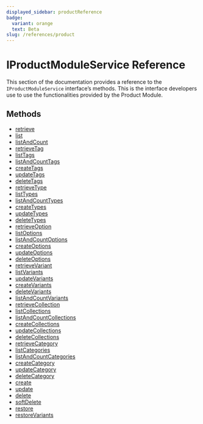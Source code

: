 ```yaml
---
displayed_sidebar: productReference
badge:
  variant: orange
  text: Beta
slug: /references/product
---
```



# IProductModuleService  Reference

This section of the documentation provides a reference to the `IProductModuleService` interface’s methods. This is the interface developers use to use the functionalities provided by the Product Module.

## Methods

- [retrieve](../IProductModuleService/methods/product.IProductModuleService.retrieve.mdx)
- [list](../IProductModuleService/methods/product.IProductModuleService.list.mdx)
- [listAndCount](../IProductModuleService/methods/product.IProductModuleService.listAndCount.mdx)
- [retrieveTag](../IProductModuleService/methods/product.IProductModuleService.retrieveTag.mdx)
- [listTags](../IProductModuleService/methods/product.IProductModuleService.listTags.mdx)
- [listAndCountTags](../IProductModuleService/methods/product.IProductModuleService.listAndCountTags.mdx)
- [createTags](../IProductModuleService/methods/product.IProductModuleService.createTags.mdx)
- [updateTags](../IProductModuleService/methods/product.IProductModuleService.updateTags.mdx)
- [deleteTags](../IProductModuleService/methods/product.IProductModuleService.deleteTags.mdx)
- [retrieveType](../IProductModuleService/methods/product.IProductModuleService.retrieveType.mdx)
- [listTypes](../IProductModuleService/methods/product.IProductModuleService.listTypes.mdx)
- [listAndCountTypes](../IProductModuleService/methods/product.IProductModuleService.listAndCountTypes.mdx)
- [createTypes](../IProductModuleService/methods/product.IProductModuleService.createTypes.mdx)
- [updateTypes](../IProductModuleService/methods/product.IProductModuleService.updateTypes.mdx)
- [deleteTypes](../IProductModuleService/methods/product.IProductModuleService.deleteTypes.mdx)
- [retrieveOption](../IProductModuleService/methods/product.IProductModuleService.retrieveOption.mdx)
- [listOptions](../IProductModuleService/methods/product.IProductModuleService.listOptions.mdx)
- [listAndCountOptions](../IProductModuleService/methods/product.IProductModuleService.listAndCountOptions.mdx)
- [createOptions](../IProductModuleService/methods/product.IProductModuleService.createOptions.mdx)
- [updateOptions](../IProductModuleService/methods/product.IProductModuleService.updateOptions.mdx)
- [deleteOptions](../IProductModuleService/methods/product.IProductModuleService.deleteOptions.mdx)
- [retrieveVariant](../IProductModuleService/methods/product.IProductModuleService.retrieveVariant.mdx)
- [listVariants](../IProductModuleService/methods/product.IProductModuleService.listVariants.mdx)
- [updateVariants](../IProductModuleService/methods/product.IProductModuleService.updateVariants.mdx)
- [createVariants](../IProductModuleService/methods/product.IProductModuleService.createVariants.mdx)
- [deleteVariants](../IProductModuleService/methods/product.IProductModuleService.deleteVariants.mdx)
- [listAndCountVariants](../IProductModuleService/methods/product.IProductModuleService.listAndCountVariants.mdx)
- [retrieveCollection](../IProductModuleService/methods/product.IProductModuleService.retrieveCollection.mdx)
- [listCollections](../IProductModuleService/methods/product.IProductModuleService.listCollections.mdx)
- [listAndCountCollections](../IProductModuleService/methods/product.IProductModuleService.listAndCountCollections.mdx)
- [createCollections](../IProductModuleService/methods/product.IProductModuleService.createCollections.mdx)
- [updateCollections](../IProductModuleService/methods/product.IProductModuleService.updateCollections.mdx)
- [deleteCollections](../IProductModuleService/methods/product.IProductModuleService.deleteCollections.mdx)
- [retrieveCategory](../IProductModuleService/methods/product.IProductModuleService.retrieveCategory.mdx)
- [listCategories](../IProductModuleService/methods/product.IProductModuleService.listCategories.mdx)
- [listAndCountCategories](../IProductModuleService/methods/product.IProductModuleService.listAndCountCategories.mdx)
- [createCategory](../IProductModuleService/methods/product.IProductModuleService.createCategory.mdx)
- [updateCategory](../IProductModuleService/methods/product.IProductModuleService.updateCategory.mdx)
- [deleteCategory](../IProductModuleService/methods/product.IProductModuleService.deleteCategory.mdx)
- [create](../IProductModuleService/methods/product.IProductModuleService.create.mdx)
- [update](../IProductModuleService/methods/product.IProductModuleService.update.mdx)
- [delete](../IProductModuleService/methods/product.IProductModuleService.delete.mdx)
- [softDelete](../IProductModuleService/methods/product.IProductModuleService.softDelete.mdx)
- [restore](../IProductModuleService/methods/product.IProductModuleService.restore.mdx)
- [restoreVariants](../IProductModuleService/methods/product.IProductModuleService.restoreVariants.mdx)
